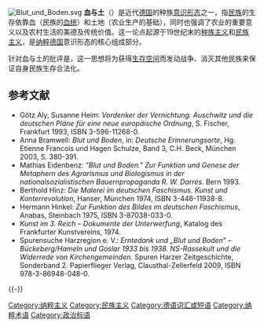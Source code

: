 [[File:Blut_und_Boden.svg|thumb]]
{{Nazism sidebar}}
'''血与土'''（{{lang-de|Blut und Boden}}）是近代[[德国|德国]]的种族[[意识形态|意识形态]]之一，指[[民族|民族]]的生存依靠血（民族的[[血统|血统]]）和土地（农业生产的基础），同时也强调了农业的重要意义以及农村生活的美德及传统价值。这一论点起源于19世纪末的[[种族主义|种族主义]]和[[民族主义|民族主义]]，是[[纳粹德国|纳粹德国]]意识形态的核心组成部分。 

针对血与土的批评是，这一思想将为获得[[生存空间|生存空间]]而发动战争、消灭其他民族来保证自身民族生存合法化。

== 参考文献 ==
* Götz Aly, Susanne Heim: ''Vordenker der Vernichtung. Auschwitz und die deutschen Pläne für eine neue europäische Ordnung'', S. Fischer, Frankfurt 1993, ISBN 3-596-11268-0.
* Anna Bramwell: ''Blut und Boden'', in: ''Deutsche Erinnerungsorte'', Hg. Etienne Francois und Hagen Schulze, Band 3, C.H. Beck, München 2003, S. 380-391.
*Mathias Eidenbenz: ''"Blut und Boden." Zur Funktion und Genese der Metaphern des Agrarismus und Biologismus in der nationalsozialistischen Bauernpropaganda R. W. Darrés.'' Bern 1993.
* Berthold Hinz: ''Die Malerei im deutschen Faschismus. Kunst und Konterrevolution'', Hanser, München 1974, ISBN 3-446-11938-8.
* Hermann Hinkel: ''Zur Funktion des Bildes im deutschen Faschismus'', Anabas, Steinbach 1975, ISBN 3-87038-033-0.
* ''Kunst im 3. Reich – Dokumente der Unterwerfung'', Katalog des Frankfurter Kunstvereins, 1974.
* Spurensuche Harzregion e. V.: ''Erntedank und „Blut und Boden“ – Bückeberg/Hameln und Goslar 1933 bis 1938. NS-Rassekult und die Widerrede von Kirchengemeinden.'' Spuren Harzer Zeitgeschichte, Sonderband 2. Papierflieger Verlag, Clausthal-Zellerfeld 2009, ISBN 978-3-86948-048-0.

{{-}}
{{納粹黨}}

[[Category:纳粹主义|Category:纳粹主义]]
[[Category:民族主义|Category:民族主义]]
[[Category:德语词汇或短语|Category:德语词汇或短语]]
[[Category:纳粹术语|Category:纳粹术语]]
[[Category:政治标语|Category:政治标语]]